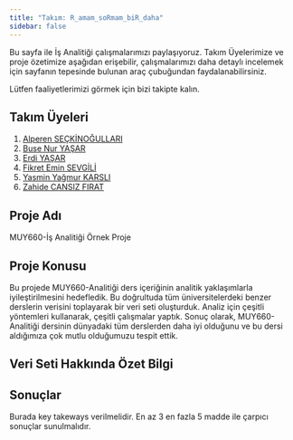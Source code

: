 ```yaml
---
title: "Takım: R_amam_soRmam_biR_daha"
sidebar: false 
---
```


Bu sayfa ile İş Analitiği çalışmalarımızı paylaşıyoruz. Takım Üyelerimize ve proje özetimize aşağıdan erişebilir, çalışmalarımızı daha detaylı incelemek için sayfanın tepesinde bulunan araç çubuğundan faydalanabilirsiniz.

Lütfen faaliyetlerimizi görmek için bizi takipte kalın.

## Takım Üyeleri

1.  [Alperen SEÇKİNOĞULLARI](/takim/alperen.qmd)
2.  [Buse Nur YAŞAR](/takim/buse.qmd)
3.  [Erdi YAŞAR](/takim/erdi.qmd)
4.  [Fikret Emin SEVGİLİ](/takim/fikret.qmd)
5.  [Yasmin Yağmur KARSLI](/takim/yasmin.qmd)
6.  [Zahide CANSIZ FIRAT](/takim/zahide.qmd)

## Proje Adı

MUY660-İş Analitiği Örnek Proje

## Proje Konusu

Bu projede MUY660-Analitiği ders içeriğinin analitik yaklaşımlarla iyileştirilmesini hedefledik. Bu doğrultuda tüm üniversitelerdeki benzer derslerin verisini toplayarak bir veri seti oluşturduk. Analiz için çeşitli yöntemleri kullanarak, çeşitli çalışmalar yaptık. Sonuç olarak, MUY660-Analitiği dersinin dünyadaki tüm derslerden daha iyi olduğunu ve bu dersi aldığımıza çok mutlu olduğumuzu tespit ettik.

## Veri Seti Hakkında Özet Bilgi

## Sonuçlar

Burada key takeways verilmelidir. En az 3 en fazla 5 madde ile çarpıcı sonuçlar sunulmalıdır.
